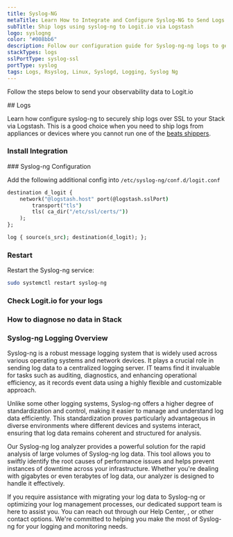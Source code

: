 ```yaml
---
title: Syslog-NG
metaTitle: Learn How to Integrate and Configure Syslog-NG to Send Logs
subTitle: Ship logs using syslog-ng to Logit.io via Logstash
logo: syslogng
color: "#008bb6"
description: Follow our configuration guide for Syslog-ng-ng logs to get started centralising your data using the ELK Stack.
stackTypes: logs
sslPortType: syslog-ssl
portType: syslog
tags: Logs, Rsyslog, Linux, Syslogd, Logging, Syslog Ng
---
```


Follow the steps below to send your observability data to Logit.io

<Steps>
  ## Logs

  Learn how configure syslog-ng to securely ship logs over SSL to your 
  Stack via Logstash. This is a good choice when you need to ship logs from 
  appliances or devices where you cannot run one of the [beats shippers](/integrations?q=shippers).
  
  ### Install Integration
  <InstallIntegration/>
  ### Syslog-ng Configuration

  Add the following additional config into `/etc/syslog-ng/conf.d/logit.conf`

  ```cmd copy
  destination d_logit {
      network("@logstash.host" port(@logstash.sslPort)
          transport("tls")
          tls( ca_dir("/etc/ssl/certs/"))
      );
  };

  log { source(s_src); destination(d_logit); };
  ```

  ### Restart

  Restart the Syslog-ng service:

  ```bash copy
  sudo systemctl restart syslog-ng
  ```

  ### Check Logit.io for your logs

  <LaunchStack utmMedium="logs" utmCampaign="syslog" source="syslog_ng" />

  ### How to diagnose no data in Stack

  <DiagnoseNoData />

</Steps>

### Syslog-ng Logging Overview

Syslog-ng is a robust message logging system that is widely used across various operating systems and network devices. It plays a crucial role in sending log 
data to a centralized logging server. IT teams find it invaluable for tasks such as auditing, diagnostics, and enhancing operational efficiency, as it 
records event data using a highly flexible and customizable approach.

Unlike some other logging systems, Syslog-ng offers a higher degree of standardization and control, making it easier to manage and understand log data efficiently. 
This standardization proves particularly advantageous in diverse environments where different devices and systems interact, ensuring that log data remains 
coherent and structured for analysis.

Our Syslog-ng log analyzer provides a powerful solution for the rapid analysis of large volumes of Syslog-ng log data. This tool allows you to swiftly identify 
the root causes of performance issues and helps prevent instances of downtime across your infrastructure. Whether you're dealing with gigabytes or even terabytes 
of log data, our analyzer is designed to handle it effectively.

If you require assistance with migrating your log data to Syslog-ng or optimizing your log management processes, our dedicated support team is here to assist 
you. You can reach out through our Help Center, <IntercomButton text="via live chat" />, or other contact options. We're committed to 
helping you make the most of Syslog-ng for your logging and monitoring needs.


